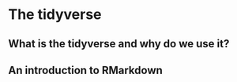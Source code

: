 # The tidyverse {#tidyverse}



## What is the tidyverse and why do we use it?


## An introduction to RMarkdown

